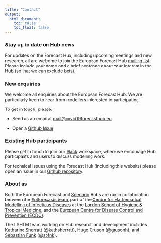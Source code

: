 ```yaml
---
title: "Contact"
output:
  html_document:
    toc: false
    toc_float: false
---
```


### Stay up to date on Hub news

For updates on the Forecast Hub, including upcoming meetings and new research, all are welcome to join the European Forecast Hub [mailing list](https://groups.google.com/u/0/g/euro-covid19-forecast-hub). Please include your name and a brief sentence about your interest in the Hub (so that we can exclude bots). 

### New enquiries

We welcome all enquiries about the European Forecast Hub. We are particularly keen to hear from modellers interested in participating. 

To get in touch, please:

- Send us an email at [mail@covid19forecasthub.eu](mailto:mail@covid19forecasthub.eu)

- Open a [Github Issue](https://github.com/covid19-forecast-hub-europe/covid19-forecast-hub-europe/issues/new)

### Existing Hub participants

Please get in touch to join our [Slack](https://slack.com/) workspace, where we encourage Hub participants and users to discuss modelling work.

For technical issues using the Forecast Hub (including this website) please open an Issue in our [Github repository](https://github.com/covid19-forecast-hub-europe/covid19-forecast-hub-europe/issues/new).

### About us

Both the European Forecast and [Scenario](https://covid19scenariohub.eu/index.html) Hubs are run in collaboration between the [Epiforecasts team](http://epiforecasts.io/), part of the [Centre for Mathematical Modelling of Infectious Diseases](http://cmmid.github.io/topics/covid19) at the [London School of Hygiene & Tropical Medicine](http://www.lshtm.ac.uk), and the [European Centre for Disease Control and Prevention (ECDC)](http://ecdc.europa.eu). 

The LSHTM team working on Hub research and development includes [Katharine Sherratt](https://epiforecasts.io/people.html#katharine-sherratt) ([@kathsherratt](https://twitter.com/kathsherrratt)), [Hugo Gruson](https://epiforecasts.io/people.html#hugo-gruson) ([@grusonh](https://twitter.com/grusonh)), and [Sebastian Funk](https://epiforecasts.io/people.html#sebastian-funk) ([@sbfnk](https://twitter.com/sbfnk)).
